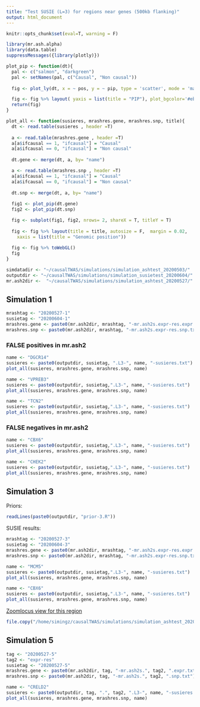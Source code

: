 ```yaml
---
title: "Test SUSIE (L=3) for regions near genes (500kb flanking)"
output: html_document
---
```


```r
knitr::opts_chunk$set(eval=T, warning = F)
```

```r
library(mr.ash.alpha)
library(data.table)
suppressMessages({library(plotly)})

plot_pip <- function(dt){
  pal <- c("salmon", "darkgreen")
  pal <- setNames(pal, c("Causal", "Non causal"))
  
  fig <- plot_ly(dt, x = ~ pos, y = ~ pip, type = 'scatter', mode = 'markers', color = ~ ifcausal, colors = pal, text = ~paste("Name: ", name), width = 600, height = 400)

  fig <- fig %>% layout( yaxis = list(title = "PIP"), plot_bgcolor='#ebf6fc')
  return(fig)
}

plot_all <- function(susieres, mrashres.gene, mrashres.snp, title){
  dt <- read.table(susieres , header =T)
  
  a <- read.table(mrashres.gene , header =T)
  a[a$ifcausal == 1, "ifcausal"] = "Causal"
  a[a$ifcausal == 0, "ifcausal"] = "Non causal"
  
  dt.gene <- merge(dt, a, by= "name")

  a <- read.table(mrashres.snp , header =T)
  a[a$ifcausal == 1, "ifcausal"] = "Causal"
  a[a$ifcausal == 0, "ifcausal"] = "Non causal"
  
  dt.snp <- merge(dt, a, by= "name")
  
  fig1 <- plot_pip(dt.gene)
  fig2 <- plot_pip(dt.snp)

  fig <- subplot(fig1, fig2, nrows= 2, shareX = T, titleY = T)
  
  fig <- fig %>% layout(title = title, autosize = F,  margin = 0.02,
    xaxis = list(title = "Genomic position"))
  
  fig <- fig %>% toWebGL()
  fig
}
```


```r
simdatadir <- "~/causalTWAS/simulations/simulation_ashtest_20200503/"
outputdir <- "~/causalTWAS/simulations/simulation_susietest_20200604/"
mr.ash2dir <-  "~/causalTWAS/simulations/simulation_ashtest_20200527/"
```

## Simulation 1
```r
mrashtag <- "20200527-1"
susietag <- "20200604-1"
mrashres.gene <- paste0(mr.ash2dir, mrashtag, "-mr.ash2s.expr-res.expr.txt")
mrashres.snp <- paste0(mr.ash2dir, mrashtag, "-mr.ash2s.expr-res.snp.txt")
```

### FALSE positives in mr.ash2

```r
name <- "DGCR14"
susieres <- paste0(outputdir, susietag, ".L3-", name, "-susieres.txt")
plot_all(susieres, mrashres.gene, mrashres.snp, name)
```

```r
name <- "VPREB3"
susieres <- paste0(outputdir, susietag,".L3-", name, "-susieres.txt")
plot_all(susieres, mrashres.gene, mrashres.snp, name)
```

```r
name <- "TCN2"
susieres <- paste0(outputdir, susietag,".L3-", name, "-susieres.txt")
plot_all(susieres, mrashres.gene, mrashres.snp, name)
```

### FALSE negatives in mr.ash2
```r
name <- "CBX6"
susieres <- paste0(outputdir, susietag,".L3-", name, "-susieres.txt")
plot_all(susieres, mrashres.gene, mrashres.snp, name)
```

```r
name <- "CHEK2"
susieres <- paste0(outputdir, susietag,".L3-", name, "-susieres.txt")
plot_all(susieres, mrashres.gene, mrashres.snp, name)
```


## Simulation 3
Priors:
```r
readLines(paste0(outputdir, "prior-3.R"))
```

SUSIE results:
```r
mrashtag <- "20200527-3"
susietag <- "20200604-3"
mrashres.gene <- paste0(mr.ash2dir, mrashtag, "-mr.ash2s.expr-res.expr.txt")
mrashres.snp <- paste0(mr.ash2dir, mrashtag, "-mr.ash2s.expr-res.snp.txt")
```
```r

name <- "MCM5"
susieres <- paste0(outputdir, susietag,".L3-", name, "-susieres.txt")
plot_all(susieres, mrashres.gene, mrashres.snp, name)
```

```r
name <- "CBX6"
susieres <- paste0(outputdir, susietag,".L3-", name, "-susieres.txt")
plot_all(susieres, mrashres.gene, mrashres.snp, name)
```

[Zoomlocus view for this region](https://users.rcc.uchicago.edu/~simingz/chr22_39026778-40048655.pdf)
```r
file.copy("/home/simingz/causalTWAS/simulations/simulation_ashtest_20200503/snp_200622_CBX7/chr22_39026778-40048655.pdf", "~/public_html/chr22_39026778-40048655.pdf")
```

## Simulation 5

```r
tag <- "20200527-5"
tag2 <- "expr-res"
susietag <- "20200527-5"
mrashres.gene <- paste0(mr.ash2dir, tag, "-mr.ash2s.", tag2, ".expr.txt")
mrashres.snp <- paste0(mr.ash2dir, tag, "-mr.ash2s.", tag2, ".snp.txt")
```

```r
name <- "CRELD2"
susieres <- paste0(outputdir, tag, ".", tag2, ".L3-", name, "-susieres.txt")
plot_all(susieres, mrashres.gene, mrashres.snp, name)
```
